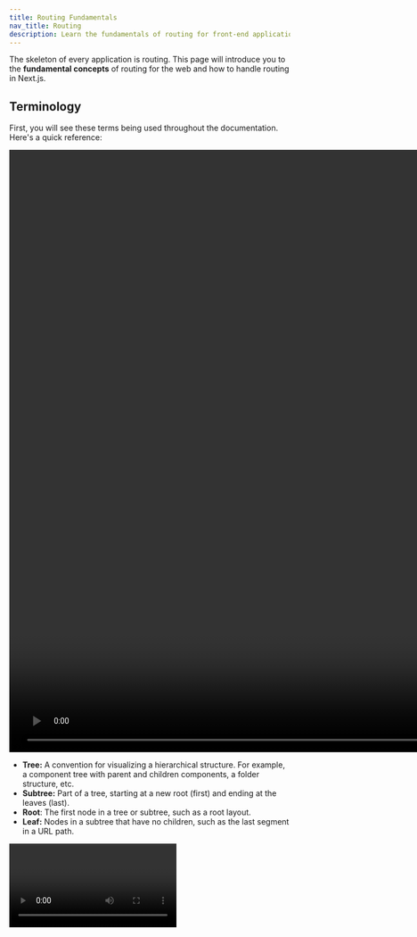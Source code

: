 ```yaml
---
title: Routing Fundamentals
nav_title: Routing
description: Learn the fundamentals of routing for front-end applications.
---
```


The skeleton of every application is routing. This page will introduce you to the **fundamental concepts** of routing for the web and how to handle routing in Next.js.

## Terminology

First, you will see these terms being used throughout the documentation. Here's a quick reference:

<video controls width="1920" height="1080">
  <source src="/nested-layout.webm" type="video/webm" />
</video>

- **Tree:** A convention for visualizing a hierarchical structure. For example, a component tree with parent and children components, a folder structure, etc.
- **Subtree:** Part of a tree, starting at a new root (first) and ending at the leaves (last).
- **Root**: The first node in a tree or subtree, such as a root layout.
- **Leaf:** Nodes in a subtree that have no children, such as the last segment in a URL path.

<video />

- **URL Segment:** Part of the URL path delimited by slashes.
- **URL Path:** Part of the URL that comes after the domain (composed of segments).

## The `app` Directory

In version 13, Next.js introduced a new **App Router** built on [React Server Components](/docs/getting-started/react-essentials#server-components), which supports shared layouts, nested routing, loading states, error handling, and more.

The App Router works in a new directory named `app`. The `app` directory works alongside the `pages` directory to allow for incremental adoption. This allows you to opt some routes of your application into the new behavior while keeping other routes in the `pages` directory for previous behavior. If your application uses the `pages` directory, please also see the [Pages Router](/docs/pages/building-your-application/routing) documentation.

> **Good to know:** The App Router takes priority over the Pages Router. Routes across directories should not resolve to the same URL path and will cause a build-time error to prevent a conflict.

<video />

By default, components inside `app` are [React Server Components](/docs/getting-started/react-essentials#server-components). This is a performance optimization and allows you to easily adopt them, and you can also use [Client Components](/docs/getting-started/react-essentials#client-components).

> **Recommendation:** Check out the [Server and Client Components](/docs/getting-started/react-essentials) page if you're new to Server Components.

## Roles of Folders and Files

Next.js uses a file-system based router where:

- **Folders** are used to define routes. A route is a single path of nested folders, following the file-system hierarchy from the **root folder** down to a final **leaf folder** that includes a `page.js` file. See [Defining Routes](/docs/app/building-your-application/routing/defining-routes).
- **Files** are used to create UI that is shown for a route segment. See [special files](#file-conventions).

## Route Segments

Each folder in a route represents a **route segment**. Each route segment is mapped to a corresponding **segment** in a **URL path**.

<video />

## Nested Routes

To create a nested route, you can nest folders inside each other. For example, you can add a new `/dashboard/settings` route by nesting two new folders in the `app` directory.

The `/dashboard/settings` route is composed of three segments:

- `/` (Root segment)
- `dashboard` (Segment)
- `settings` (Leaf segment)

## File Conventions

Next.js provides a set of special files to create UI with specific behavior in nested routes:

|                                                                                       |                                                                                                |
| ------------------------------------------------------------------------------------- | ---------------------------------------------------------------------------------------------- |
| [`layout`](/docs/app/building-your-application/routing/pages-and-layouts#layouts)     | Shared UI for a segment and its children                                                       |
| [`page`](/docs/app/building-your-application/routing/pages-and-layouts#pages)         | Unique UI of a route and make routes publicly accessible                                       |
| [`loading`](/docs/app/building-your-application/routing/loading-ui-and-streaming)     | Loading UI for a segment and its children                                                      |
| [`not-found`](/docs/app/api-reference/file-conventions/not-found)                     | Not found UI for a segment and its children                                                    |
| [`error`](/docs/app/building-your-application/routing/error-handling)                 | Error UI for a segment and its children                                                        |
| [`global-error`](/docs/app/building-your-application/routing/error-handling)          | Global Error UI                                                                                |
| [`route`](/docs/app/building-your-application/routing/router-handlers)                | Server-side API endpoint                                                                       |
| [`template`](/docs/app/building-your-application/routing/pages-and-layouts#templates) | Specialized re-rendered Layout UI                                                              |
| [`default`](/docs/app/api-reference/file-conventions/default)                         | Fallback UI for [Parallel Routes](/docs/app/building-your-application/routing/parallel-routes) |

> **Good to know:** `.js`, `.jsx`, or `.tsx` file extensions can be used for special files.

## Component Hierarchy

The React components defined in special files of a route segment are rendered in a specific hierarchy:

- `layout.js`
- `template.js`
- `error.js` (React error boundary)
- `loading.js` (React suspense boundary)
- `not-found.js` (React error boundary)
- `page.js` or nested `layout.js`

<video />

In a nested route, the components of a segment will be nested **inside** the components of its parent segment.

<video />

## Colocation

In addition to special files, you have the option to colocate your own files (e.g. components, styles, tests etc) inside folders in the `app` directory.

This is because while folders define routes, only the contents returned by `page.js` or `route.js` are publically addressable.

<video />

Learn more about [Project Organization and Colocation](/docs/app/building-your-application/routing/colocation).

## Server-Centric Routing with Client-side Navigation

Unlike the `pages` directory which uses client-side routing, the App Router uses **server-centric routing** to align with [Server Components](/docs/getting-started/react-essentials#server-components) and [data fetching on the server](/docs/app/building-your-application/data-fetching/fetching). With server-centric routing, the client does not have to download a route map and the same request for Server Components can be used to look up routes. This optimization is useful for all applications, but has a larger impact on applications with many routes.

Although routing is server-centric, the router uses **client-side navigation** with the [Link Component](/docs/app/building-your-application/routing/linking-and-navigating#link-component) - resembling the behavior of a Single-Page Application. This means when a user navigates to a new route, the browser will not reload the page. Instead, the URL will be updated and Next.js will [only render the segments that change](#partial-rendering).

Additionally, as users navigate around the app, the router will store the result of the React Server Component payload in an **in-memory client-side cache**. The cache is split by route segments which allows invalidation at any level and ensures consistency across [React's concurrent renders](https://react.dev/blog/2022/03/29/react-v18#what-is-concurrent-react). This means that for certain cases, the cache of a previously fetched segment can be re-used, further improving performance.

Learn more about [Linking and Navigating](/docs/app/building-your-application/routing/linking-and-navigating).

## Partial Rendering

When navigating between sibling routes (e.g. `/dashboard/settings` and `/dashboard/analytics` below), Next.js will only fetch and render the layouts and pages in routes that change. It will **not** re-fetch or re-render anything above the segments in the subtree. This means that in routes that share a layout, the layout will be preserved when a user navigates between sibling pages.

Without partial rendering, each navigation would cause the full page to re-render on the server. Rendering only the segment that’s updating reduces the amount of data transferred and execution time, leading to improved performance.

## Advanced Routing Patterns

The App Router also provides a set conventions to help you implement more advanced routing patterns. These include:

- [Parallel Routes](/docs/app/building-your-application/routing/parallel-routes): Allow you to simultaneously show two or more pages in the same view that can be navigated independently. You can use them for split views that have their own sub-navigation. E.g. Dashboards.
- [Intercepting Routes](/docs/app/building-your-application/routing/intercepting-routes): Allow you to intercept a route and show it in the context of another route. You can use these when keeping the context for the current page is important. E.g. Seeing all tasks while editing one task or expanding a photo in a feed.

These patterns allow you to build richer and more complex UIs, democratizing features that were historically complex for small teams and individual developers to implement.

## Next Steps

Now that you understand the fundamentals of routing in Next.js, follow the links below to create your first routes:
